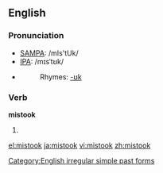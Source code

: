 ==English==

===Pronunciation===
*[[SAMPA]]: /mIs'tUk/
*[[IPA]]: /mɪsˈtʊk/
*{{audio|en-us-mistook.ogg|Audio (US)}}
*:Rhymes: [[Rhymes:English:-ʊk|-ʊk]]

===Verb===
'''mistook'''
# {{simple past of|[[mistake]]}}

[[Category:English irregular simple past forms]]

[[el:mistook]]
[[ja:mistook]]
[[vi:mistook]]
[[zh:mistook]]